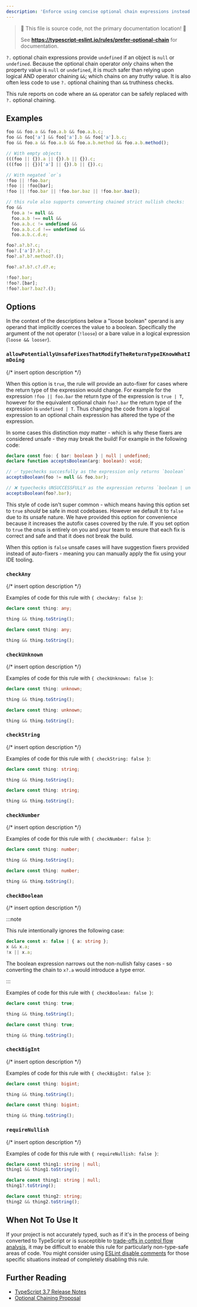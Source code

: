 ---
description: 'Enforce using concise optional chain expressions instead of chained logical ands, negated logical ors, or empty objects.'
---


> 🛑 This file is source code, not the primary documentation location! 🛑
>
> See **https://typescript-eslint.io/rules/prefer-optional-chain** for documentation.

`?.` optional chain expressions provide `undefined` if an object is `null` or `undefined`.
Because the optional chain operator _only_ chains when the property value is `null` or `undefined`, it is much safer than relying upon logical AND operator chaining `&&`; which chains on any _truthy_ value.
It is also often less code to use `?.` optional chaining than `&&` truthiness checks.

This rule reports on code where an `&&` operator can be safely replaced with `?.` optional chaining.

## Examples

<Tabs>
<TabItem value="❌ Incorrect">

```ts
foo && foo.a && foo.a.b && foo.a.b.c;
foo && foo['a'] && foo['a'].b && foo['a'].b.c;
foo && foo.a && foo.a.b && foo.a.b.method && foo.a.b.method();

// With empty objects
(((foo || {}).a || {}).b || {}).c;
(((foo || {})['a'] || {}).b || {}).c;

// With negated `or`s
!foo || !foo.bar;
!foo || !foo[bar];
!foo || !foo.bar || !foo.bar.baz || !foo.bar.baz();

// this rule also supports converting chained strict nullish checks:
foo &&
  foo.a != null &&
  foo.a.b !== null &&
  foo.a.b.c != undefined &&
  foo.a.b.c.d !== undefined &&
  foo.a.b.c.d.e;
```

</TabItem>
<TabItem value="✅ Correct">

```ts
foo?.a?.b?.c;
foo?.['a']?.b?.c;
foo?.a?.b?.method?.();

foo?.a?.b?.c?.d?.e;

!foo?.bar;
!foo?.[bar];
!foo?.bar?.baz?.();
```

</TabItem>
</Tabs>

## Options

In the context of the descriptions below a "loose boolean" operand is any operand that implicitly coerces the value to a boolean.
Specifically the argument of the not operator (`!loose`) or a bare value in a logical expression (`loose && looser`).

### `allowPotentiallyUnsafeFixesThatModifyTheReturnTypeIKnowWhatImDoing`

{/* insert option description */}

When this option is `true`, the rule will provide an auto-fixer for cases where the return type of the expression would change. For example for the expression `!foo || foo.bar` the return type of the expression is `true | T`, however for the equivalent optional chain `foo?.bar` the return type of the expression is `undefined | T`. Thus changing the code from a logical expression to an optional chain expression has altered the type of the expression.

In some cases this distinction _may_ matter - which is why these fixers are considered unsafe - they may break the build! For example in the following code:

```ts option='{ "allowPotentiallyUnsafeFixesThatModifyTheReturnTypeIKnowWhatImDoing": true }' showPlaygroundButton
declare const foo: { bar: boolean } | null | undefined;
declare function acceptsBoolean(arg: boolean): void;

// ✅ typechecks succesfully as the expression only returns `boolean`
acceptsBoolean(foo != null && foo.bar);

// ❌ typechecks UNSUCCESSFULLY as the expression returns `boolean | undefined`
acceptsBoolean(foo?.bar);
```

This style of code isn't super common - which means having this option set to `true` _should_ be safe in most codebases. However we default it to `false` due to its unsafe nature. We have provided this option for convenience because it increases the autofix cases covered by the rule. If you set option to `true` the onus is entirely on you and your team to ensure that each fix is correct and safe and that it does not break the build.

When this option is `false` unsafe cases will have suggestion fixers provided instead of auto-fixers - meaning you can manually apply the fix using your IDE tooling.

### `checkAny`

{/* insert option description */}

Examples of code for this rule with `{ checkAny: false }`:

<Tabs>
<TabItem value="❌ Incorrect">

```ts option='{ "checkAny": true }'
declare const thing: any;

thing && thing.toString();
```

</TabItem>
<TabItem value="✅ Correct">

```ts option='{ "checkAny": false }'
declare const thing: any;

thing && thing.toString();
```

</TabItem>
</Tabs>

### `checkUnknown`

{/* insert option description */}

Examples of code for this rule with `{ checkUnknown: false }`:

<Tabs>
<TabItem value="❌ Incorrect">

```ts option='{ "checkUnknown": true }'
declare const thing: unknown;

thing && thing.toString();
```

</TabItem>
<TabItem value="✅ Correct">

```ts option='{ "checkUnknown": false }'
declare const thing: unknown;

thing && thing.toString();
```

</TabItem>
</Tabs>

### `checkString`

{/* insert option description */}

Examples of code for this rule with `{ checkString: false }`:

<Tabs>
<TabItem value="❌ Incorrect">

```ts option='{ "checkString": true }'
declare const thing: string;

thing && thing.toString();
```

</TabItem>
<TabItem value="✅ Correct">

```ts option='{ "checkString": false }'
declare const thing: string;

thing && thing.toString();
```

</TabItem>
</Tabs>

### `checkNumber`

{/* insert option description */}

Examples of code for this rule with `{ checkNumber: false }`:

<Tabs>
<TabItem value="❌ Incorrect">

```ts option='{ "checkNumber": true }'
declare const thing: number;

thing && thing.toString();
```

</TabItem>
<TabItem value="✅ Correct">

```ts option='{ "checkNumber": false }'
declare const thing: number;

thing && thing.toString();
```

</TabItem>
</Tabs>

### `checkBoolean`

{/* insert option description */}

:::note

This rule intentionally ignores the following case:

```ts
declare const x: false | { a: string };
x && x.a;
!x || x.a;
```

The boolean expression narrows out the non-nullish falsy cases - so converting the chain to `x?.a` would introduce a type error.

:::

Examples of code for this rule with `{ checkBoolean: false }`:

<Tabs>
<TabItem value="❌ Incorrect">

```ts option='{ "checkBoolean": true }'
declare const thing: true;

thing && thing.toString();
```

</TabItem>
<TabItem value="✅ Correct">

```ts option='{ "checkBoolean": false }'
declare const thing: true;

thing && thing.toString();
```

</TabItem>
</Tabs>

### `checkBigInt`

{/* insert option description */}

Examples of code for this rule with `{ checkBigInt: false }`:

<Tabs>
<TabItem value="❌ Incorrect">

```ts option='{ "checkBigInt": true }'
declare const thing: bigint;

thing && thing.toString();
```

</TabItem>
<TabItem value="✅ Correct">

```ts option='{ "checkBigInt": false }'
declare const thing: bigint;

thing && thing.toString();
```

</TabItem>
</Tabs>

### `requireNullish`

{/* insert option description */}

Examples of code for this rule with `{ requireNullish: false }`:

<Tabs>
<TabItem value="❌ Incorrect">

```ts option='{ "requireNullish": true }'
declare const thing1: string | null;
thing1 && thing1.toString();
```

</TabItem>
<TabItem value="✅ Correct">

```ts option='{ "requireNullish": true }'
declare const thing1: string | null;
thing1?.toString();

declare const thing2: string;
thing2 && thing2.toString();
```

</TabItem>
</Tabs>

## When Not To Use It

If your project is not accurately typed, such as if it's in the process of being converted to TypeScript or is susceptible to [trade-offs in control flow analysis](https://github.com/Microsoft/TypeScript/issues/9998), it may be difficult to enable this rule for particularly non-type-safe areas of code.
You might consider using [ESLint disable comments](https://eslint.org/docs/latest/use/configure/rules#using-configuration-comments-1) for those specific situations instead of completely disabling this rule.

## Further Reading

- [TypeScript 3.7 Release Notes](https://www.typescriptlang.org/docs/handbook/release-notes/typescript-3-7.html)
- [Optional Chaining Proposal](https://github.com/tc39/proposal-optional-chaining/)
